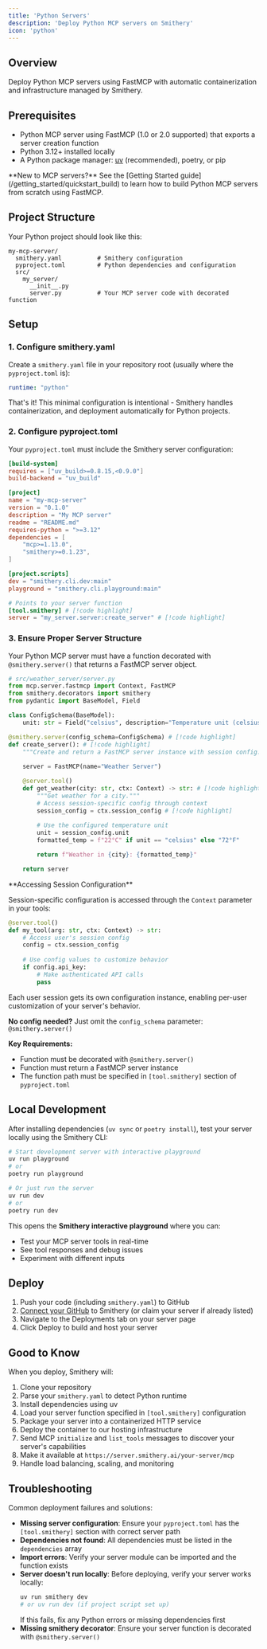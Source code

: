 ```yaml
---
title: 'Python Servers'
description: 'Deploy Python MCP servers on Smithery'
icon: 'python'
---
```


## Overview

Deploy Python MCP servers using FastMCP with automatic containerization and infrastructure managed by Smithery.

## Prerequisites

- Python MCP server using FastMCP (1.0 or 2.0 supported) that exports a server creation function
- Python 3.12+ installed locally
- A Python package manager: [uv](https://docs.astral.sh/uv/) (recommended), poetry, or pip

<Note>
**New to MCP servers?** See the [Getting Started guide](/getting_started/quickstart_build) to learn how to build Python MCP servers from scratch using FastMCP.
</Note>

## Project Structure

Your Python project should look like this:

```
my-mcp-server/
  smithery.yaml          # Smithery configuration
  pyproject.toml         # Python dependencies and configuration
  src/
    my_server/
      __init__.py
      server.py          # Your MCP server code with decorated function
```

## Setup

### 1. Configure smithery.yaml

Create a `smithery.yaml` file in your repository root (usually where the `pyproject.toml` is):

```yaml
runtime: "python"
```

That's it! This minimal configuration is intentional - Smithery handles containerization, and deployment automatically for Python projects.

### 2. Configure pyproject.toml

Your `pyproject.toml` must include the Smithery server configuration:

```toml
[build-system]
requires = ["uv_build>=0.8.15,<0.9.0"]
build-backend = "uv_build"

[project]
name = "my-mcp-server"
version = "0.1.0"
description = "My MCP server"
readme = "README.md"
requires-python = ">=3.12"
dependencies = [
    "mcp>=1.13.0",
    "smithery>=0.1.23",
]

[project.scripts]
dev = "smithery.cli.dev:main"
playground = "smithery.cli.playground:main"

# Points to your server function
[tool.smithery] # [!code highlight]
server = "my_server.server:create_server" # [!code highlight]
```

### 3. Ensure Proper Server Structure

Your Python MCP server must have a function decorated with `@smithery.server()` that returns a FastMCP server object.

```python
# src/weather_server/server.py
from mcp.server.fastmcp import Context, FastMCP
from smithery.decorators import smithery
from pydantic import BaseModel, Field

class ConfigSchema(BaseModel):
    unit: str = Field("celsius", description="Temperature unit (celsius or fahrenheit)")

@smithery.server(config_schema=ConfigSchema) # [!code highlight]
def create_server(): # [!code highlight]
    """Create and return a FastMCP server instance with session config."""
    
    server = FastMCP(name="Weather Server")

    @server.tool()
    def get_weather(city: str, ctx: Context) -> str: # [!code highlight]
        """Get weather for a city."""
        # Access session-specific config through context
        session_config = ctx.session_config # [!code highlight]
        
        # Use the configured temperature unit
        unit = session_config.unit
        formatted_temp = f"22°C" if unit == "celsius" else "72°F"

        return f"Weather in {city}: {formatted_temp}"

    return server
```

<Tip>
**Accessing Session Configuration**

Session-specific configuration is accessed through the `Context` parameter in your tools:

```python
@server.tool()
def my_tool(arg: str, ctx: Context) -> str:
    # Access user's session config
    config = ctx.session_config
    
    # Use config values to customize behavior
    if config.api_key:
        # Make authenticated API calls
        pass
```

Each user session gets its own configuration instance, enabling per-user customization of your server's behavior.

**No config needed?** Just omit the `config_schema` parameter: `@smithery.server()`
</Tip>

**Key Requirements:**
- Function must be decorated with `@smithery.server()`
- Function must return a FastMCP server instance
- The function path must be specified in `[tool.smithery]` section of `pyproject.toml`

## Local Development

After installing dependencies (`uv sync` or `poetry install`), test your server locally using the Smithery CLI:

```bash
# Start development server with interactive playground
uv run playground
# or
poetry run playground

# Or just run the server
uv run dev
# or  
poetry run dev
```

This opens the **Smithery interactive playground** where you can:
- Test your MCP server tools in real-time
- See tool responses and debug issues
- Experiment with different inputs

## Deploy

1. Push your code (including `smithery.yaml`) to GitHub
2. [Connect your GitHub](https://smithery.ai/new) to Smithery (or claim your server if already listed)
3. Navigate to the Deployments tab on your server page
4. Click Deploy to build and host your server

## Good to Know

<Accordion title="What happens under the hood?">
When you deploy, Smithery will:

1. Clone your repository
2. Parse your `smithery.yaml` to detect Python runtime
3. Install dependencies using uv
4. Load your server function specified in `[tool.smithery]` configuration
5. Package your server into a containerized HTTP service
6. Deploy the container to our hosting infrastructure
7. Send MCP `initialize` and `list_tools` messages to discover your server's capabilities
8. Make it available at `https://server.smithery.ai/your-server/mcp`
9. Handle load balancing, scaling, and monitoring
</Accordion>


## Troubleshooting

<Accordion title="Why does my deployment fail?">
Common deployment failures and solutions:

- **Missing server configuration**: Ensure your `pyproject.toml` has the `[tool.smithery]` section with correct server path
- **Dependencies not found**: All dependencies must be listed in the `dependencies` array
- **Import errors**: Verify your server module can be imported and the function exists
- **Server doesn't run locally**: Before deploying, verify your server works locally:
  ```bash
  uv run smithery dev
  # or uv run dev (if project script set up)
  ```
  If this fails, fix any Python errors or missing dependencies first
- **Missing smithery decorator**: Ensure your server function is decorated with `@smithery.server()`
</Accordion>
